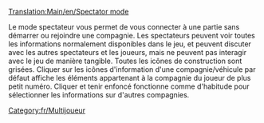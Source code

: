 [[Translation:Main/en/Spectator mode]]
[[Category:fr/Multijoueur]]

Le mode spectateur vous permet de vous connecter à une partie sans démarrer ou rejoindre une compagnie. Les spectateurs peuvent voir toutes les informations normalement disponibles dans le jeu, et peuvent discuter avec les autres spectateurs et les joueurs, mais ne peuvent pas interagir avec le jeu de manière tangible. Toutes les icônes de construction sont grisées. Cliquer sur les icônes d'information d'une compagnie/véhicule par défaut affiche les éléments appartenant à la compagnie du joueur de plus petit numéro. Cliquer et tenir enfoncé fonctionne comme d'habitude pour sélectionner les informations sur d'autres compagnies.